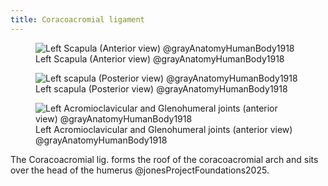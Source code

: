 ```yaml
---
title: Coracoacromial ligament
---
```



![Left Scapula (Anterior view) @grayAnatomyHumanBody1918](/The Archive/Images/Gray anatomy 1918 images/Osteology/image202 gray1918 Left scapula. Costal surface.gif){#fig-gray19180image202}

![Left scapula (Posterior view) @grayAnatomyHumanBody1918](/The Archive/Images/Gray anatomy 1918 images/Osteology/image203 gray1918 Left scapula. Dorsal surface.gif){#fig-gray1918-image203}

![Left Acromioclavicular and Glenohumeral joints (anterior view) @grayAnatomyHumanBody1918](/The Archive/Images/Gray anatomy 1918 images/Syndesmology/image326 gray1918 The left shoulder and acromioclavicular joints, and the proper ligaments of the scapula.gif){#fig-gray1918-image326}


The Coracoacromial lig. forms the roof of the coracoacromial arch and sits over the head of the humerus @jonesProjectFoundations2025.